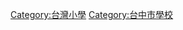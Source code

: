 {{Commonscat|Elementary schools in Taichung}}

[[Category:台灣小學|Category:台灣小學]]
[[Category:台中市學校|Category:台中市學校]]